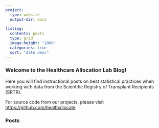 ```yaml
---
project:
  type: website
  output-dir: docs
  
listing:
  contents: posts
  type: grid
  image-height: "100%"
  categories: true
  sort: "date desc"
---
```


### Welcome to the Healthcare Allocation Lab Blog!

Here you will find instructional posts on best statistical practices when working with data from the Scientific Registry of Transplant Recipients (SRTR).

For source code from our projects, please visit <https://github.com/healthallocate>

### Posts
